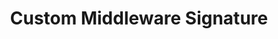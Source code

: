 ---
id: "express_tf_hard_004"
questionType: "TRUE_FALSE"
title: "Custom Middleware Signature"
statement: "Custom middleware must include four arguments to be valid."
difficulty: "HARD"
category: "Express"
correctAnswer: false
explanation: "Standard middleware uses (req, res, next); error-handling middleware uses four arguments."
---